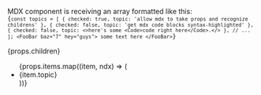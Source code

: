 

MDX component is receiving an array formatted like this:
<Code block>
  {`
    const topics = [
      { checked: true, topic: 'allow mdx to take props and recognize childrens' },
      { checked: false, topic: 'get mdx code blocks syntax-highlighted' },
      { checked: false, topic: <>here's some <Code>code right here</Code>.</> },
      // ...
    ];
    <FooBar baz="7" hey="guys">
      some text here
    </FooBar>
  `}
</Code>

<Paragraph>
  {props.children}
</Paragraph>

<ul>
  {props.items.map((item, ndx) => (
    <li key={`.${ndx}`}>
      <Checkbox checked={item.checked}>
        {item.topic}
      </Checkbox>
    </li>
  ))}
</ul>
